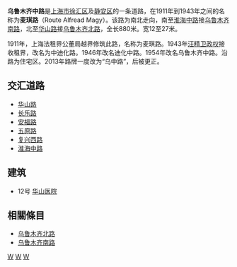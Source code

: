 '''乌鲁木齐中路'''是[[上海市|上海市]][[徐汇区|徐汇区]]及[[静安区|静安区]]的一条道路，在1911年到1943年之间的名称为'''麦琪路'''（Route Alfread Magy）。该路为南北走向，南至[[淮海中路|淮海中路]]接[[乌鲁木齐南路|乌鲁木齐南路]]，北至[[华山路|华山路]]接[[乌鲁木齐北路|乌鲁木齐北路]]，全长880米。宽12至27米。

1911年，上海法租界公董局越界修筑此路，名称为麦琪路。1943年[[汪精卫政权|汪精卫政权]]接收租界，改名为中迪化路。1946年改名迪化中路。1954年改名乌鲁木齐中路。沿路为住宅区。2013年路牌一度改为“乌中路”，后被更正。

== 交汇道路 ==
*[[华山路|华山路]]
*[[长乐路|长乐路]]
*[[安福路|安福路]]
*[[五原路|五原路]]
*[[复兴西路|复兴西路]]
*[[淮海中路|淮海中路]]

== 建筑 ==
*12号  [[华山医院|华山医院]] 

==相關條目==
*[[乌鲁木齐北路|乌鲁木齐北路]]
*[[乌鲁木齐南路|乌鲁木齐南路]]

{{SH-stub}}
  

[[Category:徐汇区|W]]
[[Category:静安区|W]]
[[Category:上海道路|W]]